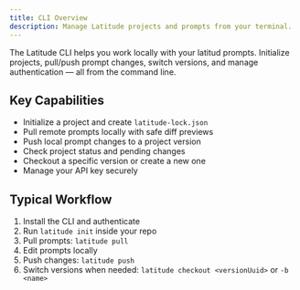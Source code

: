```yaml
---
title: CLI Overview
description: Manage Latitude projects and prompts from your terminal.
---
```


The Latitude CLI helps you work locally with your latitud prompts. Initialize projects, pull/push prompt changes, switch versions, and manage authentication — all from the command line.

## Key Capabilities

- Initialize a project and create `latitude-lock.json`
- Pull remote prompts locally with safe diff previews
- Push local prompt changes to a project version
- Check project status and pending changes
- Checkout a specific version or create a new one
- Manage your API key securely

## Typical Workflow

1. Install the CLI and authenticate
2. Run `latitude init` inside your repo
3. Pull prompts: `latitude pull`
4. Edit prompts locally
5. Push changes: `latitude push`
6. Switch versions when needed: `latitude checkout <versionUuid>` or `-b <name>`
